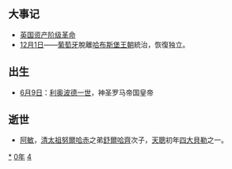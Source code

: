 {{yearTOC|1640|明'''[[崇祯|崇祯]]十三年'''；清'''[[崇德|崇德]]五年'''；越南后黎朝'''[[陽和|陽和]]六年'''，莫朝'''[[顺德_(莫朝)|顺德]]三年'''；日本'''[[寬永|寬永]]十七年'''}}

== 大事记 ==
*[[英国资产阶级革命|英国资产阶级革命]]
*[[12月1日|12月1日]]——[[葡萄牙|葡萄牙]]脫離[[哈布斯堡王朝|哈布斯堡王朝]]統治，恢復独立。

== 出生 ==
*[[6月9日|6月9日]]：[[利奥波德一世_(神圣罗马帝国)|利奥波德一世]]，神圣罗马帝国皇帝

== 逝世 ==
{{Wikisource year mention}}
*[[阿敏_(清朝)|阿敏]]，[[清太祖|清太祖]][[努爾哈赤|努爾哈赤]]之弟[[舒爾哈齊|舒爾哈齊]]次子，[[天聰|天聰]]初年[[四大貝勒|四大貝勒]]之一。

[[Category:1640年|*]]
[[Category:1640年代|0年]]
[[Category:17世纪各年|4]]